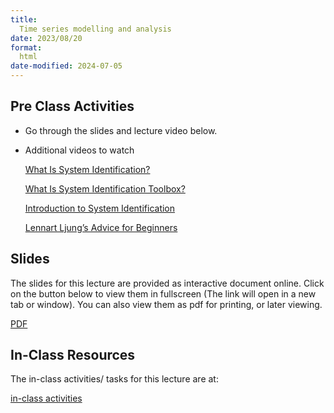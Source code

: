 ```yaml
---
title: 
  Time series modelling and analysis 
date: 2023/08/20
format:
  html
date-modified: 2024-07-05
---
```


## Pre Class Activities

- Go through the slides and lecture video below. 

- Additional videos to watch

  [What Is System Identification?](https://youtu.be/Z1QS6FsxrJI)
  
  [What Is System Identification Toolbox?](https://youtu.be/zwvQKd425dc)

  [Introduction to System Identification](https://youtu.be/u7hJ1aF-JrU)

  [Lennart Ljung's Advice for Beginners](https://youtu.be/XWXDDxqkoqI)
  

## Slides

The slides for this lecture are provided as interactive document online. Click
on the button below to view them in fullscreen (The link will open in a new tab
or window). You can also view them as pdf for printing, or later viewing.  

:::{.grid}

<!--
::: {.g-col-1}
[Slides](../../slides/05-time_series_modelling_and_analysis/index.qmd){target="_blank" .btn .btn-success .btn-lg role="button"}

:::
-->

::: {.g-col-1}
[PDF](../../slides/05-time_series_modelling_and_analysis/05-time_series_modelling_and_analysis.pdf){target="_blank" .btn .btn-info .btn-lg role="button"}

:::
:::

<!--

The slides are also placed below for your reference. Use your keypad's
{{< fa arrow-left >}} and {{< fa arrow-right >}} to navigate the slides.

::: {.container style="position: relative;overflow: hidden;width:
100%;min-height:600px;"}
<iframe src="../../slides/05-time_series_modelling_and_analysis/"
style="position=absolute;top: 0;left: 0;bottom: 0;right: 0;width:
100%;min-height:600px;"></iframe>
:::


## Videos

::: {.panel-tabset}
## Introduction to Cascade Control
{{< video https://www.youtube.com/embed/EPaQWBWp064 >}}

## Cascade control
{{< video https://www.youtube.com/embed/ykGU-673Olw >}}


## Cascaded loops
{{< video https://www.youtube.com/embed/tbgV6caAVcs >}}
:::


## Lecture notes

Detailed lcture notes are available for this lecture. 
You can browse them by
clicking on the link below. 
You can also download them in various formats from
the link. 

:::{.grid}
::: {.g-col-3}
[Lecture Notes](../../notes/01-recap/index.qmd){.btn .btn-success .btn-lg role="button"}

:::
:::

-->

## In-Class Resources

The in-class activities/ tasks for this lecture are at:

:::{.grid}
::: {.g-col-5}

[in-class activities](../../notes/05-time_series_modelling_and_analysis/in-class-activities.qmd){.btn .btn-success .btn-lg role="button"}

:::
:::



